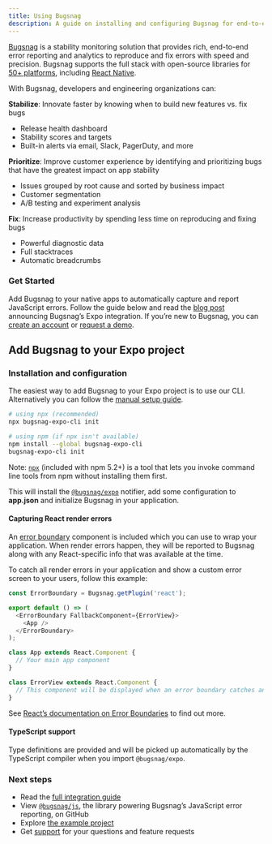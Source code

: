 ```yaml
---
title: Using Bugsnag
description: A guide on installing and configuring Bugsnag for end-to-end error reporting and analytics.
---
```


[Bugsnag](https://www.bugsnag.com) is a stability monitoring solution that provides rich, end-to-end error reporting and analytics to reproduce and fix errors with speed and precision. Bugsnag supports the full stack with open-source libraries for [50+ platforms](https://www.bugsnag.com/platforms), including [React Native](https://docs.bugsnag.com/platforms/react-native/react-native/).

With Bugsnag, developers and engineering organizations can:

**Stabilize**: Innovate faster by knowing when to build new features vs. fix bugs

- Release health dashboard
- Stability scores and targets
- Built-in alerts via email, Slack, PagerDuty, and more

**Prioritize**: Improve customer experience by identifying and prioritizing bugs that have the greatest impact on app stability

- Issues grouped by root cause and sorted by business impact
- Customer segmentation
- A/B testing and experiment analysis

**Fix**: Increase productivity by spending less time on reproducing and fixing bugs

- Powerful diagnostic data
- Full stacktraces
- Automatic breadcrumbs

### Get Started

Add Bugsnag to your native apps to automatically capture and report JavaScript errors. Follow the guide below and read the [blog post](https://www.bugsnag.com/blog/build-apps-in-expo-with-bugsnag) announcing Bugsnag’s Expo integration. If you’re new to Bugsnag, you can [create an account](https://app.bugsnag.com/user/new/) or [request a demo](https://www.bugsnag.com/demo-request).

## Add Bugsnag to your Expo project

### Installation and configuration

The easiest way to add Bugsnag to your Expo project is to use our CLI. Alternatively you can follow the [manual setup guide](https://docs.bugsnag.com/platforms/react-native/expo/manual-setup).

```sh
# using npx (recommended)
npx bugsnag-expo-cli init

# using npm (if npx isn't available)
npm install --global bugsnag-expo-cli
bugsnag-expo-cli init
```

Note: [`npx`](https://www.npmjs.com/package/npx) (included with npm 5.2+) is a tool that lets you invoke command line tools from npm without installing them first.

This will install the [`@bugsnag/expo`](https://www.npmjs.com/package/@bugsnag/expo) notifier, add some configuration to **app.json** and initialize Bugsnag in your application.

#### Capturing React render errors

An [error boundary](https://reactjs.org/docs/error-boundaries.html) component is included which you can use to wrap your application. When render errors happen, they will be reported to Bugsnag along with any React-specific info that was available at the time.

To catch all render errors in your application and show a custom error screen to your users, follow this example:

```js
const ErrorBoundary = Bugsnag.getPlugin('react');

export default () => (
  <ErrorBoundary FallbackComponent={ErrorView}>
    <App />
  </ErrorBoundary>
);

class App extends React.Component {
  // Your main app component
}

class ErrorView extends React.Component {
  // This component will be displayed when an error boundary catches an error
}
```

See [React’s documentation on Error Boundaries](https://reactjs.org/docs/error-boundaries.html) to find out more.

#### TypeScript support

Type definitions are provided and will be picked up automatically by the TypeScript compiler when you import `@bugsnag/expo`.

### Next steps

- Read the [full integration guide](https://docs.bugsnag.com/platforms/react-native/expo/)
- View [`@bugsnag/js`](https://github.com/bugsnag/bugsnag-js), the library powering Bugsnag’s JavaScript error reporting, on GitHub
- Explore [the example project](https://github.com/bugsnag/bugsnag-js/tree/next/examples/js/expo)
- Get [support](https://docs.bugsnag.com/#support) for your questions and feature requests
